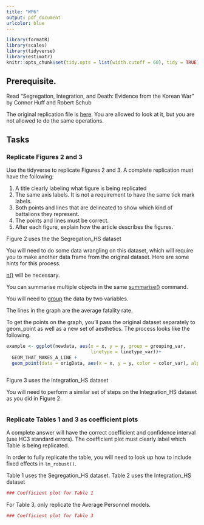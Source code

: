 ```yaml
---
title: "WP6"
output: pdf_document
urlcolor: blue
---
```


```r
library(formatR)
library(scales)
library(tidyverse)
library(estimatr)
knitr::opts_chunk$set(tidy.opts = list(width.cutoff = 60), tidy = TRUE)
```

## Prerequisite. 

Read "Segregation, Integration, and Death: Evidence from the Korean War" by Connor Huff and Robert Schub

The original replication file is [here](https://dataverse.harvard.edu/dataset.xhtml?persistentId=doi:10.7910/DVN/SVMFIQ). You are allowed to look at it, but you are not allowed to do the same operations. 

## Tasks 

### Replicate Figures 2 and 3 

Use the tidyverse to replicate Figures 2 and 3. A complete replication must have the following: 

1) A title clearly labeling what figure is being replicated 
2) The same axis labels. It is not a requirement to have the same tick mark labels. 
3) Both points and lines that are delineated to show which kind of battalions they represent. 
4) The points and lines must be correct. 
5) After each figure, explain how the article describes the figures. 

Figure 2 uses the the Segregation_HS dataset 

You will need to do some data wrangling on this dataset, which will require you to make another data frame from the original dataset. Here are some hints for this process. 

[n()](https://dplyr.tidyverse.org/reference/context.html) will be necessary. 

You can summarise multiple objects in the same [summarise()](https://dplyr.tidyverse.org/reference/summarise.html) command. 

You will need to [group](https://dplyr.tidyverse.org/articles/grouping.html?q=group) the data by two variables. 

The lines in the graph are the average fatality rate. 

To get the points on the graph, you'll pass the original dataset separately to geom_point as well as a new set of aesthetics. The process looks like the following. 

```r
example <- ggplot(newdata, aes(x = x, y = y, group = grouping_var,
                               linetype = linetype_var))+
  GEOM_THAT_MAKES_A_LINE + 
  geom_point(data = origData, aes(x = x, y = y, color = color_var), alpha = 0.5)

```

```r


```

Figure 3 uses the Integration_HS dataset 

You will need to perform a similar set of steps on the Integration_HS dataset as you did in Figure 2. 

```r


```


### Replicate Tables 1 and 3 as coefficient plots

A complete answer will have the correct coefficient and confidence interval (use HC3 standard errors). The coefficient plot must clearly label which Table is being replicated. 

In order to fully replicate the table, you will need to look up how to include fixed effects in `lm_robust()`. 

Table 1 uses the Segregation_HS dataset. Table 2 uses the Integration_HS dataset 

```r
### Coefficient plot for Table 1

```

For Table 3, only replicate the Average Personnel models. 

```r
### Coefficient plot for Table 3


```
